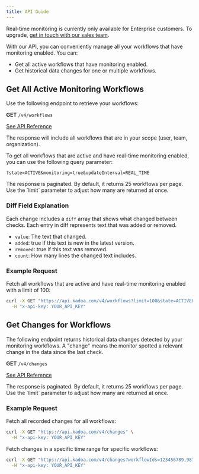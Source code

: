 ```yaml
---
title: API Guide
---
```


<Note>Real-time monitoring is currently only available for Enterprise customers. To upgrade, [get
    in touch with our sales team](https://www.kadoa.com/contact?type=sales).</Note>

With our API, you can conveniently manage all your workflows that have monitoring enabled. You can:

- Get all active workflows that have monitoring enabled.
- Get historical data changes for one or multiple workflows.

## Get All Active Monitoring Workflows

Use the following endpoint to retrieve your workflows:

**GET** `/v4/workflows`

[See API Reference](/api-reference/workflows/get-all-workflows)

The response will include all workflows that are in your scope (user, team, organization).

To get all workflows that are active and have real-time monitoring enabled, you can use the following query parameter:

```
?state=ACTIVE&monitoring=true&updateInterval=REAL_TIME
```

<Note>
    The response is paginated. By default, it returns 25 workflows per page. Use the `limit` parameter to adjust how many are returned at once.
</Note>

### Diff Field Explanation
Each change includes a `diff` array that shows what changed between checks. Each entry in diff represents text that was added or removed.

- `value`: The text that changed.
- `added`: true if this text is new in the latest version.
- `removed`: true if this text was removed.
- `count`: How many lines the changed text includes.


### Example Request

Fetch all workflows that are active and have real-time monitoring enabled with a limit of 100:

```bash
curl -X GET "https://api.kadoa.com/v4/workflows?limit=100&state=ACTIVE&monitoring=true&updateInterval=REAL_TIME" \
  -H "x-api-key: YOUR_API_KEY"
```

## Get Changes for Workflows

The following endpoint returns historical data changes detected by your monitoring workflows. A "change" means the monitor spotted a relevant change in the data since the last check.

**GET** `/v4/changes`

[See API Reference](/api-reference/monitoring/get-all-changes)

<Note>
    The response is paginated. By default, it returns 25 workflows per page. Use the `limit` parameter to adjust how many are returned at once.
</Note>

### Example Request

Fetch all recorded changes for all workflows:

```bash
curl -X GET "https://api.kadoa.com/v4/changes" \
  -H "x-api-key: YOUR_API_KEY"
```

Fetch changes in a specific time range for specific workflows:

```bash
curl -X GET "https://api.kadoa.com/v4/changes?workflowIds=123456789,987654321&startDate=2024-11-01T00:00:00Z&endDate=2024-11-30T23:59:59Z" \
  -H "x-api-key: YOUR_API_KEY"
```
